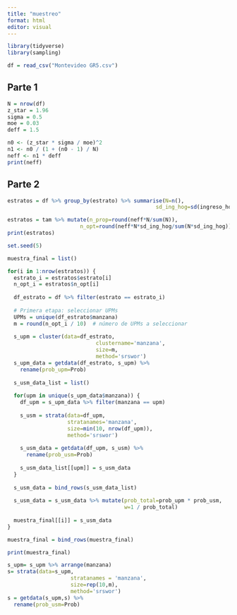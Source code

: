 ```yaml
---
title: "muestreo"
format: html
editor: visual
---
```


```r
library(tidyverse)
library(sampling)
```


```r
df = read_csv("Montevideo GR5.csv")
```

## Parte 1

```r
N = nrow(df)
z_star = 1.96  
sigma = 0.5
moe = 0.03
deff = 1.5

n0 <- (z_star * sigma / moe)^2
n1 <- n0 / (1 + (n0 - 1) / N)
neff <- n1 * deff
print(neff)
```

## Parte 2 

```r
estratos = df %>% group_by(estrato) %>% summarise(N=n(),
                                               sd_ing_hog=sd(ingreso_hog))
```


```r
estratos = tam %>% mutate(n_prop=round(neff*N/sum(N)),
                       n_opt=round(neff*N*sd_ing_hog/sum(N*sd_ing_hog)))
print(estratos)
```

```r
set.seed(5)

muestra_final = list()

for(i in 1:nrow(estratos)) {
  estrato_i = estratos$estrato[i]
  n_opt_i = estratos$n_opt[i]
  
  df_estrato = df %>% filter(estrato == estrato_i)
  
  # Primera etapa: seleccionar UPMs
  UPMs = unique(df_estrato$manzana)
  m = round(n_opt_i / 10)  # número de UPMs a seleccionar
  
  s_upm = cluster(data=df_estrato,
                            clustername='manzana',
                            size=m,
                            method='srswor')
  s_upm_data = getdata(df_estrato, s_upm) %>% 
    rename(prob_upm=Prob)
  
  s_usm_data_list = list()
  
  for(upm in unique(s_upm_data$manzana)) {
    df_upm = s_upm_data %>% filter(manzana == upm)
    
    s_usm = strata(data=df_upm,
                   stratanames='manzana',
                   size=min(10, nrow(df_upm)),  
                   method='srswor')
    
    s_usm_data = getdata(df_upm, s_usm) %>% 
      rename(prob_usm=Prob)
    
    s_usm_data_list[[upm]] = s_usm_data
  }
  
  s_usm_data = bind_rows(s_usm_data_list)
  
  s_usm_data = s_usm_data %>% mutate(prob_total=prob_upm * prob_usm,
                                     w=1 / prob_total)
  
  muestra_final[[i]] = s_usm_data
}

muestra_final = bind_rows(muestra_final)

print(muestra_final)


```

```r
s_upm= s_upm %>% arrange(manzana)
s= strata(data=s_upm,
                    stratanames = 'manzana',
                    size=rep(10,m),
                    method='srswor')
s = getdata(s_upm,s) %>% 
  rename(prob_usm=Prob)
```

